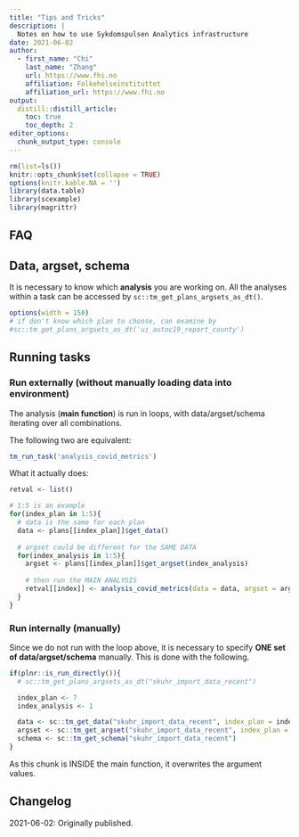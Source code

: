 ```yaml
---
title: "Tips and Tricks"
description: |
  Notes on how to use Sykdomspulsen Analytics infrastructure
date: 2021-06-02
author:
  - first_name: "Chi"
    last_name: "Zhang"
    url: https://www.fhi.no
    affiliation: Folkehelseinstituttet
    affiliation_url: https://www.fhi.no
output:
  distill::distill_article:
    toc: true
    toc_depth: 2
editor_options: 
  chunk_output_type: console
---
```



```r
rm(list=ls())
knitr::opts_chunk$set(collapse = TRUE)
options(knitr.kable.NA = '')
library(data.table)
library(scexample)
library(magrittr)
```

## FAQ


## Data, argset, schema

It is necessary to know which **analysis** you are working on. All the analyses within a task can be accessed by `sc::tm_get_plans_argsets_as_dt()`. 

```r
options(width = 150)
# if don't know which plan to choose, can examine by 
#sc::tm_get_plans_argsets_as_dt('ui_autoc19_report_county')
```

## Running tasks

### Run externally (without manually loading data into environment)

The analysis (**main function**) is run in loops, with data/argset/schema iterating over all combinations. 

The following two are equivalent: 

```r
tm_run_task('analysis_covid_metrics')
```

What it actually does: 

```r
retval <- list()

# 1:5 is an example
for(index_plan in 1:5){  
  # data is the same for each plan
  data <- plans[[index_plan]]$get_data()
  
  # argset could be different for the SAME DATA
  for(index_analysis in 1:5){
    argset <- plans[[index_plan]]$get_argset(index_analysis)
    
    # then run the MAIN ANALYSIS 
    retval[[index]] <- analysis_covid_metrics(data = data, argset = argset) # schema = schema
  }
}
```

### Run internally (manually)

Since we do not run with the loop above, it is necessary to specify **ONE set of data/argset/schema** manually. This is done with the following. 

```r
if(plnr::is_run_directly()){
  # sc::tm_get_plans_argsets_as_dt("skuhr_import_data_recent")

  index_plan <- 7
  index_analysis <- 1

  data <- sc::tm_get_data("skuhr_import_data_recent", index_plan = index_plan)
  argset <- sc::tm_get_argset("skuhr_import_data_recent", index_plan = index_plan, index_analysis = index_analysis)
  schema <- sc::tm_get_schema("skuhr_import_data_recent")
}
```

As this chunk is INSIDE the main function, it overwrites the argument values. 

## Changelog {.appendix}

2021-06-02: Originally published.
